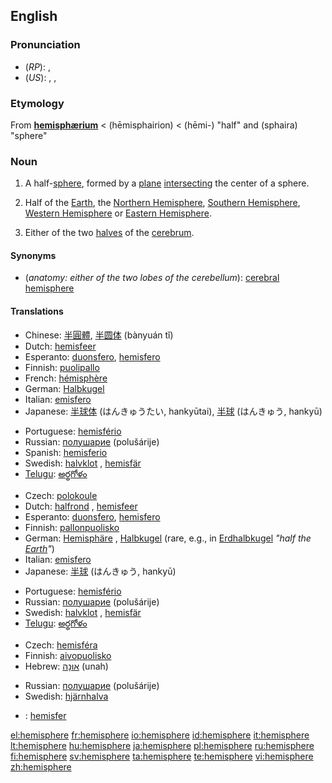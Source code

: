 {{see|hémisphère}}
{{wikipedia}}
==English==

===Pronunciation===
* (''RP''): {{IPA|/ˈhɛmɪsfɪə/}}, {{SAMPA|/"hEmIsfI@/}}
* (''US''): {{enPR|hĕ'mĭsfîr}}, {{IPA|/ˈhɛmɪsfɪər/}}, {{SAMPA|/"hEmIsfI@`/}}

===Etymology===
From {{L.}} '''[[hemisphærium]]''' < {{AGr.}} '''{{polytonic|[[ἡμισφαίριον]]}}''' (hēmisphairion) <  '''{{polytonic|[[ἡμι-]]}}''' (hēmi-) "half" and '''{{polytonic|[[σφαῖρα]]}}''' (sphaira) "sphere"

===Noun===
{{en-noun}}

# <!--NHalfSphere-->{{geometry}} A half-[[sphere]], formed by a [[plane]] [[intersect]]ing the center of a sphere.
# <!--NHalfPlanet-->{{geography}} Half of the [[Earth]], the [[Northern Hemisphere]], [[Southern Hemisphere]], [[Western Hemisphere]] or [[Eastern Hemisphere]].
# <!--NHalfBrain-->{{anatomy}} Either of the two [[halves]] of the [[cerebrum]].

====Synonyms====
* (''anatomy: either of the two lobes of the cerebellum''): [[cerebral hemisphere]]

====Translations====
{{trans-top|half-sphere}}
* Chinese: [[半圓體]], [[半圆体]] (bànyuán tǐ)
* Dutch: [[hemisfeer]] {{m}}
* Esperanto: [[duonsfero]], [[hemisfero]]
* Finnish: [[puolipallo]]
* French: [[hémisphère]] {{m}}
* German: [[Halbkugel]] {{f}}
* Italian: [[emisfero]]
* Japanese: [[半球体]] (はんきゅうたい, hankyūtai), [[半球]] (はんきゅう, hankyū)
{{trans-mid}}
* Portuguese: [[hemisfério]] {{m}}
* Russian: [[полушарие]] (polušárije) {{n}}
* Spanish: [[hemisferio]] {{m}}
* Swedish: [[halvklot]] {{c}}, [[hemisfär]] {{c}}
* [[Telugu]]: [[అర్థగోళం]]
{{trans-bottom}}

{{trans-top|half of the Earth}}
* Czech: [[polokoule]] {{f}}
* Dutch: [[halfrond]] {{n}}, [[hemisfeer]] {{m}}
* Esperanto: [[duonsfero]], [[hemisfero]]
* Finnish: [[pallonpuolisko]]
* German: [[Hemisphäre]] {{f}}, [[Halbkugel]] {{f}} (rare, e.g., in [[Erdhalbkugel]] ''"half the [[Earth]]"'')
* Italian: [[emisfero]]
* Japanese: [[半球]] (はんきゅう, hankyū)
{{trans-mid}}
* Portuguese: [[hemisfério]] {{m}}
* Russian: [[полушарие]] (polušárije) {{n}}
* Swedish: [[halvklot]] {{c}}, [[hemisfär]] {{c}}
* [[Telugu]]: [[అర్థగోళం]]
{{trans-bottom}}

{{trans-top|lobe of cerebrum}}
* Czech: [[hemisféra]] {{f}}
* Finnish: [[aivopuolisko]]
* Hebrew: [[אונה|אוּנָה]] (unah) {{f}}
{{trans-mid}}
* Russian: [[полушарие]] (polušárije) {{n}}
* Swedish: [[hjärnhalva]] {{c}}
{{trans-bottom}}

{{checktrans-top}}
* {{ttbc|Indonesian}}: [[hemisfer]]
{{trans-bottom}}

[[el:hemisphere]]
[[fr:hemisphere]]
[[io:hemisphere]]
[[id:hemisphere]]
[[it:hemisphere]]
[[lt:hemisphere]]
[[hu:hemisphere]]
[[ja:hemisphere]]
[[pl:hemisphere]]
[[ru:hemisphere]]
[[fi:hemisphere]]
[[sv:hemisphere]]
[[ta:hemisphere]]
[[te:hemisphere]]
[[vi:hemisphere]]
[[zh:hemisphere]]